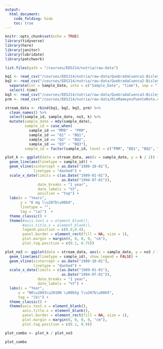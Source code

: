 ```yaml
---
output: 
  html_document:
    code_folding: hide
    toc: true
---
```


```r
knitr::opts_chunk$set(echo = TRUE)
library(tidyverse)
library(here)
library(janitor)
library(lubridate)
library(patchwork)
```

```r
list.files(path = "/courses/EDS214/nutria/raw-data")

bq1 <- read_csv("/courses/EDS214/nutria/raw-data/QuebradaCuenca1-Bisley.csv", na = c("-9999", "-9999.00"))
bq2 <- read_csv("/courses/EDS214/nutria/raw-data/QuebradaCuenca2-Bisley.csv", na = c("-9999", "-9999.00")) %>% 
  separate(col = Sample_Date, into = c("Sample_Date", "time"), sep = " ") %>% 
  select(-time)
bq3 <- read_csv("/courses/EDS214/nutria/raw-data/QuebradaCuenca3-Bisley.csv", na = c("-9999", "-9999.00"))
prm <- read_csv("/courses/EDS214/nutria/raw-data/RioMameyesPuenteRoto.csv", na = c("-9999", "-9999.00"))

stream_data <- rbind(bq1, bq2, bq3, prm) %>% 
  clean_names() %>% 
  select(sample_id, sample_date, no3, k) %>% 
  mutate(sample_date = mdy(sample_date),
         sample_id = case_when(
           sample_id == "MPR" ~ "PRM",
           sample_id == "Q1" ~ "BQ1",
           sample_id == "Q2" ~ "BQ2",
           sample_id == "Q3" ~ "BQ3"),
         sample_id = factor(sample_id, level = c("PRM", "BQ1", "BQ2", "BQ3")))
```

```r
plot_k <- ggplot(data = stream_data, aes(x = sample_date, y = k / 2)) +
  geom_line(aes(linetype = sample_id)) +
  geom_vline(xintercept = as.Date("1989-10-01"), 
             linetype = "dashed") +
  scale_x_date(limits = c(as.Date("1989-01-01"), 
                          as.Date("1994-07-01")), 
               date_breaks = "1 year", 
               date_labels = "%Y", 
               position = "top") +
  labs(x = "Years", 
       y = "K mg l\u207b\u00b9",
       linetype = "",
       tag = "(a)")  +
  theme_classic() +
  theme(#axis.text.x = element_blank(),
        #axis.title.x = element_blank(),
        legend.position = c(0.9,0.4),
        panel.border = element_rect(fill = NA, size = 1),
        plot.margin = margin(0, 0, 0, 0, "cm"),
        plot.tag.position = c(0.1, 0.75))
```

```r
plot_no3 <- ggplot(data = stream_data, aes(x = sample_date, y = no3 / 3)) +
  geom_line(aes(linetype = sample_id), show.legend = FALSE) +
  geom_vline(xintercept = as.Date("1989-10-01"), 
             linetype = "dashed") +
  scale_x_date(limits = c(as.Date("1989-01-01"), 
                          as.Date("1994-07-01")), 
               date_breaks = "1 year", 
               date_labels = "%Y") +
  labs(x = "Year", 
      y = "NO\u2083\u2010N \u00b5g l\u207b\u00b9",
      tag = "(b)") +
  theme_classic() +
  theme(axis.text.x = element_blank(),
        axis.title.x = element_blank(),
        panel.border = element_rect(fill = NA, size = 1),
        plot.margin = margin(0, 0, 0, 0, "cm"),
        plot.tag.position = c(0.1, 0.9))

```

```r
plot_combo <- plot_k / plot_no3

plot_combo
```

